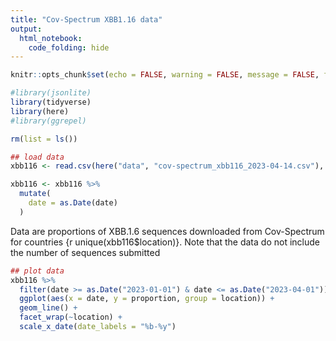 ```yaml
---
title: "Cov-Spectrum XBB1.16 data"
output: 
  html_notebook:
    code_folding: hide
---
```


```r
knitr::opts_chunk$set(echo = FALSE, warning = FALSE, message = FALSE, fig.width = 12, fig.height = 9)
```

```r
#library(jsonlite)
library(tidyverse)
library(here)
#library(ggrepel)

rm(list = ls())
```

```r
## load data
xbb116 <- read.csv(here("data", "cov-spectrum_xbb116_2023-04-14.csv"), stringsAsFactors = FALSE)

xbb116 <- xbb116 %>%
  mutate(
    date = as.Date(date)
  )
```

Data are proportions of XBB.1.6 sequences downloaded from Cov-Spectrum for countries {r unique(xbb116$location)}. Note that the data do not include the number of sequences submitted
```r
## plot data
xbb116 %>%
  filter(date >= as.Date("2023-01-01") & date <= as.Date("2023-04-01")) %>%
  ggplot(aes(x = date, y = proportion, group = location)) +
  geom_line() +
  facet_wrap(~location) +
  scale_x_date(date_labels = "%b-%y")
```


